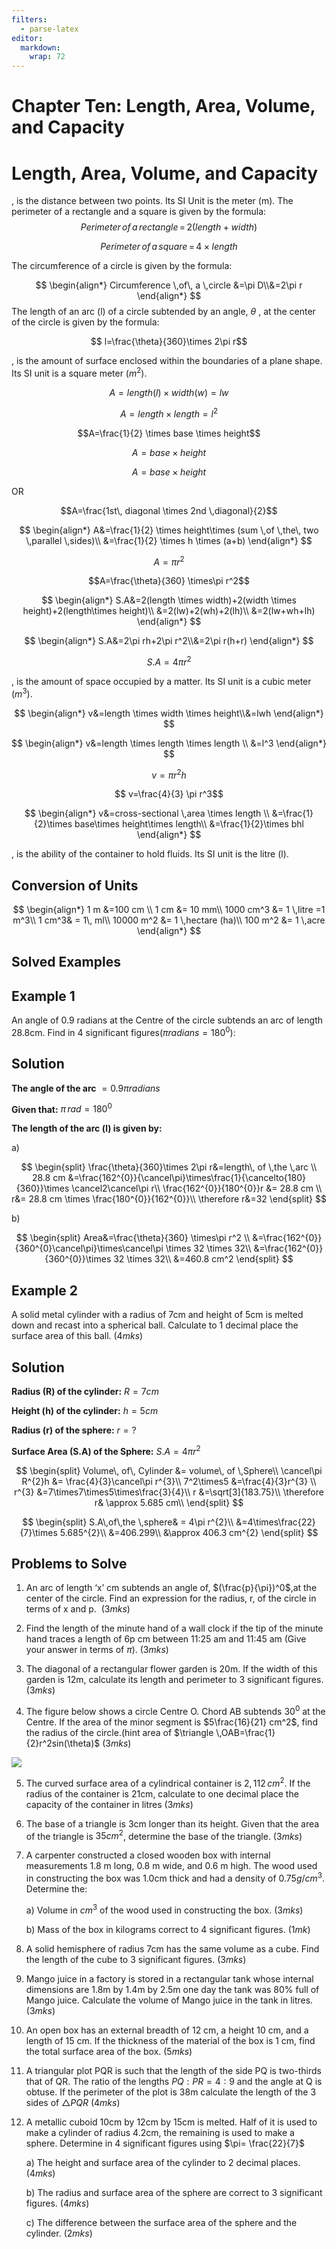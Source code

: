 ```yaml
---
filters:
  - parse-latex
editor: 
  markdown: 
    wrap: 72
---
```


# Chapter Ten: Length, Area, Volume, and Capacity

# Length, Area, Volume, and Capacity {.unnumbered}

\textbf{Length}, is the distance between two points. Its SI Unit is the
meter (m). The perimeter of a rectangle and a square is given by the
formula: $$ Perimeter\, of \,a \,rectangle\,=\,2(length+width)$$

$$Perimeter \,of \,a \,square\,=\,4 \times length$$

The circumference of a circle is given by the formula:

$$
\begin{align*}
Circumference \,of\, a \,circle &=\pi D\\&=2\pi r
\end{align*} 
$$ The length of an arc (l) of a circle subtended by an angle, $\theta$
, at the center of the circle is given by the formula:

$$ l=\frac{\theta}{360}\times 2\pi r$$

\textbf{Area}, is the amount of surface enclosed within the boundaries
of a plane shape. Its SI unit is a square meter ($m^2$).

\textbf{Area of a rectangle (A):}

$$A=length (l)\times width(w)=lw$$

\textbf{Area of square (A):}

$$A=length \times length= l^2$$

\textbf{Area of a triangle (A): }

$$A=\frac{1}{2} \times base \times height$$

\textbf{Area of a parallelogram (A):}

$$A=base \times height$$ \textbf{Area of a rhombus (A):}

$$A=base \times height   $$

OR

$$A=\frac{1st\, diagonal \times 2nd \,diagonal}{2}$$

\textbf{Area of a trapezium  (A):}

$$
\begin{align*}
A&=\frac{1}{2} \times height\times (sum \,of \,the\, two \,parallel \,sides)\\
&=\frac{1}{2} \times h \times (a+b)
\end{align*}
$$

\textbf{Area of a circle (A):}

$$A=\pi r^2$$

\textbf{Area of a sector subtended by an angle \,$\theta $\,at the center of a circle:}

$$A=\frac{\theta}{360} \times\pi r^2$$

\centerline{\textbf{Surface area of solids (S.A)}}

\textbf{Surface area of a cuboid:}

$$
\begin{align*}
S.A&=2(length \times width)+2(width \times height)+2(length\times height)\\
&=2(lw)+2(wh)+2(lh)\\
&=2(lw+wh+lh)
\end{align*}
$$

\textbf{Surface area of a cylinder:} $$
\begin{align*}
S.A&=2\pi rh+2\pi r^2\\&=2\pi r(h+r)
\end{align*}
$$

\textbf{Surface area of a sphere:}

$$S.A=4\pi r^2$$

\textbf{Volume}, is the amount of space occupied by a matter. Its SI
unit is a cubic meter ($m^3$).

\textbf{Volume of a cuboid:} $$
\begin{align*}
v&=length \times width \times height\\&=lwh
\end{align*}
$$

\textbf{Volume of a cube:}

$$
\begin{align*}
v&=length \times length \times length \\
&=l^3 
\end{align*}
$$

\textbf{Volume of a cylinder:}

$$ v=\pi r^2 h$$ \textbf{Volume of a sphere:}

$$ v=\frac{4}{3} \pi r^3$$ \textbf{Volume of a prism:}

$$ 
\begin{align*}
v&=cross-sectional \,area \times length \\
&=\frac{1}{2}\times base\times height\times length\\
&=\frac{1}{2}\times bhl
\end{align*}
$$

\textbf{Capacity}, is the ability of the container to hold fluids. Its
SI unit is the litre (l).

::: {.callout-note collapse="false"}
## Conversion of Units

$$ 
\begin{align*}
1 m &=100 cm \\ 
1 cm &= 10 mm\\ 
1000 cm^3 &= 1 \,litre =1 m^3\\
1 cm^3& = 1\, ml\\ 
10000 m^2 &= 1 \,hectare (ha)\\
100 m^2 &= 1 \,acre 
\end{align*}
$$
:::

## Solved Examples

::: {.callout-note collapse="false"}
## Example 1

An angle of 0.9 radians at the Centre of the circle subtends an arc of
length 28.8cm. Find in 4 significant figures($\pi radians=180^0$):

```{=tex}
\begin{enumerate}[(a)]
\item The radius of the circle              \hspace{10.4 cm}        $(3mks)$
\item The area of the sector enclosed by the arc and radii.     \hspace{5.5 cm} $(2mks)$
\end{enumerate}
```
:::

::: {.callout-caution collapse="true"}
## Solution

**The angle of the arc** $=0.9 \pi radians$

**Given that:** $\pi\,rad=180^{0}$

**The length of the arc (l) is given by:**

a\)

$$ 
\begin{split}
\frac{\theta}{360}\times 2\pi r&=length\, of \,the \,arc \\
 28.8 cm &=\frac{162^{0}}{\cancel\pi}\times\frac{1}{\cancelto{180}{360}}\times \cancel2\cancel\pi r\\
\frac{162^{0}}{180^{0}}r &= 28.8 cm \\
r&= 28.8 cm \times \frac{180^{0}}{162^{0}}\\
\therefore r&=32
\end{split}
$$

b\)

$$
\begin{split}
Area&=\frac{\theta}{360} \times\pi r^2 \\
&=\frac{162^{0}}{360^{0}\cancel\pi}\times\cancel\pi \times 32 \times 32\\
&=\frac{162^{0}}{360^{0}}\times 32 \times 32\\
&=460.8 cm^2
\end{split}
$$
:::

::: {.callout-note collapse="false"}
## Example 2

A solid metal cylinder with a radius of 7cm and height of 5cm is melted
down and recast into a spherical ball. Calculate to 1 decimal place the
surface area of this ball.\hspace{5 cm} $(4mks)$
:::

::: {.callout-caution collapse="true"} 
## Solution
**Radius (R) of the cylinder:**  $R= 7cm$

**Height (h) of the cylinder:** $h= 5 cm$

**Radius (r) of the sphere:** $r=?$

**Surface Area (S.A) of the Sphere:** $S.A = 4\pi r^{2}$

$$
\begin{split}
Volume\, of\, Cylinder &= volume\, of \,Sphere\\
\cancel\pi R^{2}h &= \frac{4}{3}\cancel\pi r^{3}\\
7^2\times5 &=\frac{4}{3}r^{3} \\
r^{3} &=7\times7\times5\times\frac{3}{4}\\
r &=\sqrt[3]{183.75}\\
\therefore r& \approx 5.685 cm\\
\end{split}
$$

$$
\begin{split}
S.A\,of\,the \,sphere& = 4\pi r^{2}\\
&=4\times\frac{22}{7}\times 5.685^{2}\\
&=406.299\\
&\approx 406.3 cm^{2}
\end{split}
$$
:::

::: {.callout-note collapse="false"}
## Problems to Solve

1.  An arc of length 'x' cm subtends an angle of, $(\frac{p}{\pi})^0$,at
    the center of the circle. Find an expression for the radius, r, of
    the circle in terms of x and p. \hspace{6.2 cm} $(3mks)$

2.  Find the length of the minute hand of a wall clock if the tip of the
    minute hand traces a length of 6p cm between 11:25 am and 11:45 am
    (Give your answer in terms of $\pi$). \hspace{2 cm} $(3mks)$

3.  The diagonal of a rectangular flower garden is 20m. If the width of
    this garden is 12m, calculate its length and perimeter to 3
    significant figures. \hspace{6.7 cm} $(3mks)$

4.  The figure below shows a circle Centre O. Chord AB subtends $30^0$
    at the Centre. If the area of the minor segment is
    $5\frac{16}{21} cm^2$, find the radius of the circle.(hint area of
    $\triangle \,OAB=\frac{1}{2}r^2sin(\theta)$ \hspace{14.5cm}
    $(3mks)$

![](circle.png)

5.  The curved surface area of a cylindrical container is $2,112\,cm^2$.
    If the radius of the container is 21cm, calculate to one decimal
    place the capacity of the container in litres \hspace{2.1 cm}
    $(3mks)$

6.  The base of a triangle is 3cm longer than its height. Given that the
    area of the triangle is $35cm^2$, determine the base of the
    triangle. \hspace{7.2 cm} $(3mks)$

7.  A carpenter constructed a closed wooden box with internal
    measurements 1.8 m long, 0.8 m wide, and 0.6 m high. The wood used
    in constructing the box was 1.0cm thick and had a density of
    $0.75g/cm^{3}$. Determine the:

    a\) Volume in $cm^3$ of the wood used in constructing the box.
    \hspace{4.2 cm} $(3mks)$

    b\) Mass of the box in kilograms correct to 4 significant figures.
    \hspace{3.6 cm} $(1mk)$

8.  A solid hemisphere of radius 7cm has the same volume as a cube. Find
    the length of the cube to 3 significant figures. \hspace{10.4 cm}
    $(3mks)$

9.  Mango juice in a factory is stored in a rectangular tank whose
    internal dimensions are 1.8m by 1.4m by 2.5m one day the tank was
    80% full of Mango juice. Calculate the volume of Mango juice in the
    tank in litres. \hspace{10 cm} $(3mks)$

10. An open box has an external breadth of 12 cm, a height 10 cm, and a
    length of 15 cm. If the thickness of the material of the box is 1
    cm, find the total surface area of the box. \hspace{3.7cm} $(5mks)$

11. A triangular plot PQR is such that the length of the side PQ is
    two-thirds that of QR. The ratio of the lengths $PQ: PR = 4:9$ and
    the angle at Q is obtuse. If the perimeter of the plot is 38m
    calculate the length of the 3 sides of $\triangle PQR$
    \hspace{7.5cm} $(4mks)$

12. A metallic cuboid 10cm by 12cm by 15cm is melted. Half of it is used
    to make a cylinder of radius 4.2cm, the remaining is used to make a
    sphere. Determine in 4 significant figures using $\pi= \frac{22}{7}$

    a\) The height and surface area of the cylinder to 2 decimal places.
    \hspace{3.2 cm} $(4mks)$

    b\) The radius and surface area of the sphere are correct to 3
    significant figures. \hspace{1.5 cm} $(4mks)$

    c\) The difference between the surface area of the sphere and the
    cylinder. \hspace{1.7cm} $(2mks)$
:::
